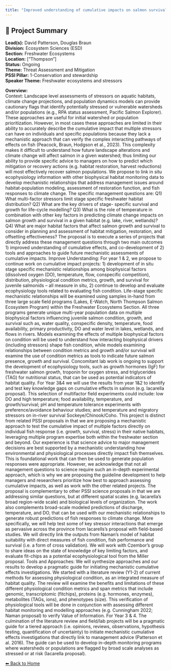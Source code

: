 ```yaml
---
title: "Improved understanding of cumulative impacts on salmon survival across freshwater life-stages; tools and approaches for mechanistic assessments"
---
```


## 🧬 Project Summary

**Lead(s):** David Patterson, Douglas Braun  
**Division:** Ecosystem Sciences (ESD)  
**Section:** Freshwater Ecosystems  
**Location:** ["Thompson"]  
**Status:** Ongoing  
**Theme:** Threat Assessment and Mitigation  
**PSSI Pillar:** 1-Conservation and stewardship  
**Speaker Theme:** Freshwater ecosystems and stressors  

**Overview:**  
Context: Landscape level assessments of stressors on aquatic habitats, climate
change projections, and population dynamics models can provide cautionary
flags that identify potentially stressed or vulnerable watersheds and/or
populations (e.g., RPA status assessment, Pacific Salmon Explorer). These
approaches are useful for initial watershed or population prioritization.
However, in most cases these approaches are limited in their ability to
accurately describe the cumulative impact that multiple stressors can have on
individuals and specific populations because they lack a mechanistic approach
that can verify the complex interacting pathways of effects on fish (Peacock,
Braun, Hodgson et al., 2023). This complexity makes it difficult to understand
how future landscape alterations and climate change will affect salmon in a
given watershed; thus limiting our ability to provide specific advice to
managers on how to predict which mitigation or recovery actions (e.g. habitat
restoration, harvest reductions) will most effectively recover salmon
populations. We propose to link in situ ecophysiology information with other
biophysical habitat monitoring data to develop mechanistic relationships that
address management issues around habitat-population modeling, assessment of
restoration function, and fish responses to climate change. The specific
management questions are: Q1) What multi-factor stressors limit stage specific
freshwater habitat distribution? Q2) What are the key drivers of stage-
specific survival and growth for life-cycle modelling? Q3) What is the role of
temperature in combination with other key factors in predicting climate change
impacts on salmon growth and survival in a given habitat (e.g. lake, river,
wetlands)? Q4) What are major habitat factors that affect salmon growth and
survival to consider in planning and assessment of habitat mitigation,
restoration, and offsetting effectiveness? The proposal is to execute a series
of projects that directly address these management questions through two main
outcomes 1) improved understanding of cumulative effects, and co-development
of 2) tools and approaches to guide future mechanistic assessments of
cumulative impacts. Improve Understanding: For year 1 &amp; 2, we propose to
continue work on cumulative impact projects: 1) development of in situ stage
specific mechanistic relationships among biophysical factors (dissolved oxygen
(DO), temperature, flow, conspecific competition), distribution, physiological
condition metrics, growth, and survival for juvenile salmonids – all measure
in situ, 2) continue to develop and evaluate ecophysiology tools related to
evaluating fish condition. Life-stage specific mechanistic relationships will
be examined using samples in-hand from three large scale field programs
(Lakes, E-Watch, North Thompson Salmon Ecosystem Program) within the
Freshwater Ecosystems Section. All three programs generate unique multi-year
population data on multiple biophysical factors influencing juvenile salmon
condition, growth, and survival such as, water quality, conspecific density,
temperature, food availability, primary productivity, DO and water level in
lakes, wetlands, and flows in rivers. Models examining the effects of multiple
biophysical factors on condition will be used to understand how interacting
biophysical drivers (including stressors) shape fish condition, while models
examining relationships between condition metrics and growth and/or survival
will examine the use of condition metrics as tools to indicate future salmon
presence, growth and survival. Concomitant lab work is ongoing to support the
development of ecophysiology tools, such as growth hormones (IgF) for
freshwater salmon growth, troponin for oxygen stress, and triglycerides (TAG)
for nutritional status, that can be used as potential indicators of habitat
quality. For Year 3&amp;4 we will use the results from year 1&amp;2 to identify and
test key knowledge gaps on cumulative effects in salmon (e.g. Iacarella
proposal). This selection of multifactor field experiments could include: low
DO and high temperature; food availability, temperature, and growth/survival;
pH and temperature tolerance experiments with preference/avoidance behaviour
studies; and temperature and migratory stressors on in-river survival
Sockeye/Chinook/Coho. This project is distinct from related PSSI proposals in
that we are proposing a mechanistic approach to test the cumulative impact of
multiple factors directly on individual fish response (i.e. growth, survival,
stress) in their native habitats, leveraging multiple program expertise both
within the freshwater section and beyond. Our experience is that science
advice to major management decisions are best supported by a mechanistic
understanding how environmental and physiological processes directly impact
fish themselves. This is foundational work that can then be used to generate
population responses were appropriate. However, we acknowledge that not all
management questions to science require such an in-depth experimental
approach, which is why we are proposing the guideline development to help
managers and researchers prioritize how best to approach assessing cumulative
impacts, as well as work with the other related projects. The proposal is
complementary to other PSSI science proposals in that we are addressing
similar questions, but at different spatial scales (e.g. Iacarella’s broad
region-wide scale) and biological levels of organization. The work also
complements broad-scale modeled predictions of discharge, temperature, and DO,
that can be used with our mechanistic relationships to generate robust
predictions of fish responses to climate change. More specifically, we will
help test some of key stressor interactions that emerge as pervasive across
the province from Iacarells’s proposal with field-based studies. We will
directly link the outputs from Naman’s model of habitat suitability with
direct measures of fish condition, fish performance and survival (i.e. a form
of cross validation). We will work with Czembor’s group to share ideas on the
state of knowledge of key limiting factors, and evaluate fit-chips as a
potential ecophysiological tool from the Miller proposal. Tools and
Approaches: We will synthesize approaches and our results to develop a
pragmatic guide for initiating mechanistic cumulative effects investigations.
We started with a literature review (Y1-2) of current methods for assessing
physiological condition, as an integrated measure of habitat quality. The
review will examine the benefits and limitations of these different
physiological condition metrics and span metrics that include genomic,
transcriptomic (fitchips), proteins (e.g. hormones, enzymes), metabolites
(TAGs, ions), and phenotypes (size). This verification of physiological tools
will be done in conjunction with assessing different habitat monitoring and
modelling approaches (e.g. Cunningham 2022; Naman proposal) to verify Value of
Information. For Year 3 &amp; 4\. The culmination of the literature review and
field/lab projects will be a pragmatic guide for a tiered approach (i.e.
opinions, reviews, observations, hypothesis testing, quantification of
uncertainty) to initiate mechanistic cumulative effects investigations that
directly link to management advice (Patterson et al. 2016). The guide can be
used to develop in-depth monitoring programs where watersheds or populations
are flagged by broad scale analyses as stressed or at risk (Iacarella
proposal).



[⬅ Back to Home](../index.qmd)
